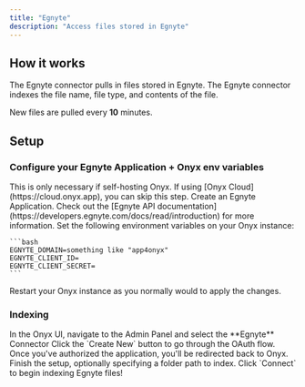 ```yaml
---
title: "Egnyte"
description: "Access files stored in Egnyte"
---
```


## How it works

The Egnyte connector pulls in files stored in Egnyte. The Egnyte connector indexes the file name, file type,
and contents of the file.

New files are pulled every **10** minutes.

## Setup

### Configure your Egnyte Application + Onyx env variables

<Info>
  This is only necessary if self-hosting Onyx. If using [Onyx Cloud](https://cloud.onyx.app), you can skip this step.
</Info>

<Steps>
  <Step title="Create Egnyte Application">
    Create an Egnyte Application.
    Check out the [Egnyte API documentation](https://developers.egnyte.com/docs/read/introduction) for more information.
  </Step>

  <Step title="Set environment variables">
    Set the following environment variables on your Onyx instance:

    ```bash
    EGNYTE_DOMAIN=something like "app4onyx"
    EGNYTE_CLIENT_ID=
    EGNYTE_CLIENT_SECRET=
    ```
  </Step>

  <Step title="Restart Onyx">
    Restart your Onyx instance as you normally would to apply the changes.
  </Step>
</Steps>

### Indexing

<Steps>
  <Step title="Open Egnyte connector">
    In the Onyx UI, navigate to the Admin Panel and select the **Egnyte** Connector
  </Step>

  <Step title="Authorize via OAuth">
    Click the `Create New` button to go through the OAuth flow.
  </Step>

  <Step title="Return to Onyx">
    Once you've authorized the application, you'll be redirected back to Onyx.
  </Step>

  <Step title="Complete configuration">
    Finish the setup, optionally specifying a folder path to index.
  </Step>

  <Step title="Start indexing">
    Click `Connect` to begin indexing Egnyte files!
  </Step>
</Steps>
